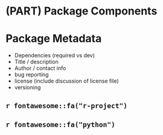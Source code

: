 # (PART) Package Components {-}

# Package Metadata {#metadata}

- Dependencies (required vs dev)
- Title / description
- Author / contact info
- bug reporting
- license (include discussion of license file)
- versioning

## `r fontawesome::fa("r-project")`



## `r fontawesome::fa("python")`
